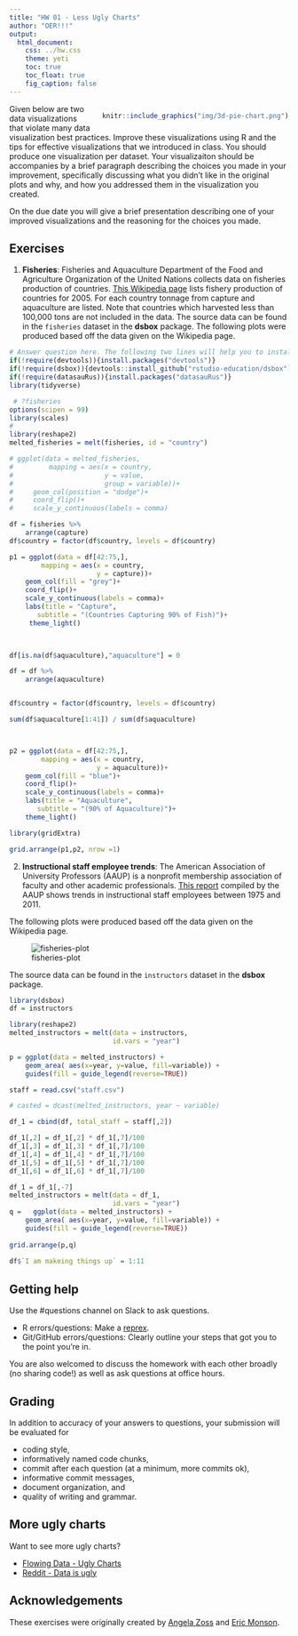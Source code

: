 ```yaml
---
title: "HW 01 - Less Ugly Charts"
author: "OER!!!"
output: 
  html_document: 
    css: ../hw.css
    theme: yeti
    toc: true
    toc_float: true
    fig_caption: false
---
```


<div style= "float:right;position: relative; margin-left: 20px">
```r
knitr::include_graphics("img/3d-pie-chart.png")
```
</div>

Given below are two data visualizations that violate many data visualization 
best practices. Improve these visualizations using R and the tips for effective 
visualizations that we introduced in class. You should produce one visualization 
per dataset. Your visualizaiton should be accompanies by a brief paragraph 
describing the choices you made in your improvement, specifically discussing 
what you didn't like in the original plots and why, and how you addressed them 
in the visualization you created.

On the due date you will give a brief presentation describing one of your 
improved visualizations and the reasoning for the choices you made.

## Exercises

1. **Fisheries**: Fisheries and Aquaculture Department of the Food and 
Agriculture Organization of the United Nations collects data on fisheries 
production of countries. [This Wikipedia page](https://en.wikipedia.org/wiki/Fishing_industry_by_country) 
lists fishery production of countries for 2005. For each country tonnage from 
capture and aquaculture are listed. Note that countries which harvested less 
than 100,000 tons are not included in the data. The source data can be found 
in the `fisheries` dataset in the **dsbox** package. The following plots were 
produced based off the data given on the Wikipedia page.

<!-- ![fisheries-plot](img/fisheries.png) -->


```r
# Answer question here. The following two lines will help you to install hard to find libraries.
if(!require(devtools)){install.packages("devtools")}
if(!require(dsbox)){devtools::install_github("rstudio-education/dsbox")}
if(!require(datasauRus)){install.packages("datasauRus")}
library(tidyverse)

 # ?fisheries
options(scipen = 99)
library(scales)
# 
library(reshape2)
melted_fisheries = melt(fisheries, id = "country")

# ggplot(data = melted_fisheries,
#         mapping = aes(x = country,
#                       y = value,
#                       group = variable))+
#     geom_col(position = "dodge")+
#     coord_flip()+
#     scale_y_continuous(labels = comma)

df = fisheries %>%
    arrange(capture)
df$country = factor(df$country, levels = df$country)

p1 = ggplot(data = df[42:75,],
        mapping = aes(x = country,
                      y = capture))+
    geom_col(fill = "grey")+
    coord_flip()+
    scale_y_continuous(labels = comma)+
    labs(title = "Capture",
       subtitle = "(Countries Capturing 90% of Fish)")+
     theme_light()
       


df[is.na(df$aquaculture),"aquaculture"] = 0

df = df %>%
    arrange(aquaculture)


df$country = factor(df$country, levels = df$country)

sum(df$aquaculture[1:41]) / sum(df$aquaculture)



p2 = ggplot(data = df[42:75,],
        mapping = aes(x = country,
                      y = aquaculture))+
    geom_col(fill = "blue")+
    coord_flip()+
    scale_y_continuous(labels = comma)+
    labs(title = "Aquaculture",
       subtitle = "(90% of Aquaculture)")+
    theme_light()

library(gridExtra)

grid.arrange(p1,p2, nrow =1)

```



2. **Instructional staff employee trends**: The American Association of 
University Professors (AAUP) is a nonprofit membership association of faculty 
and other academic professionals. 
[This report](https://www.aaup.org/sites/default/files/files/AAUP_Report_InstrStaff-75-11_apr2013.pdf) 
compiled by the AAUP shows trends in instructional staff employees between 1975 
and 2011.

The following plots were produced based off the data given on the Wikipedia 
page.

![fisheries-plot](img/inst_staff.png)

The source data can be found in the `instructors` dataset in the **dsbox** package.

```r
library(dsbox)
df = instructors

library(reshape2)
melted_instructors = melt(data = instructors, 
                          id.vars = "year")

p = ggplot(data = melted_instructors) + 
    geom_area( aes(x=year, y=value, fill=variable)) + 
    guides(fill = guide_legend(reverse=TRUE))

staff = read.csv("staff.csv")

# casted = dcast(melted_instructors, year ~ variable)

df_1 = cbind(df, total_staff = staff[,2])

df_1[,2] = df_1[,2] * df_1[,7]/100
df_1[,3] = df_1[,3] * df_1[,7]/100
df_1[,4] = df_1[,4] * df_1[,7]/100
df_1[,5] = df_1[,5] * df_1[,7]/100
df_1[,6] = df_1[,6] * df_1[,7]/100

df_1 = df_1[,-7]
melted_instructors = melt(data = df_1, 
                          id.vars = "year")
q =   ggplot(data = melted_instructors) + 
    geom_area( aes(x=year, y=value, fill=variable)) + 
    guides(fill = guide_legend(reverse=TRUE))
  
grid.arrange(p,q)
 
df$`I am makeing things up` = 1:11

```




## Getting help

Use the #questions channel on Slack to ask questions.

- R errors/questions: Make a [reprex](https://www.tidyverse.org/help/#reprex).
- Git/GitHub errors/questions: Clearly outline your steps that got you to the 
point you're in.

You are also welcomed to discuss the homework with each other broadly 
(no sharing code!) as well as ask questions at office hours.

## Grading

In addition to accuracy of your answers to questions, your submission will be 
evaluated for

- coding style,
- informatively named code chunks,
- commit after each question (at a minimum, more commits ok),
- informative commit messages,
- document organization, and
- quality of writing and grammar.

## More ugly charts

Want to see more ugly charts?

- [Flowing Data - Ugly Charts](https://flowingdata.com/category/visualization/ugly-visualization/)
- [Reddit - Data is ugly](https://www.reddit.com/r/dataisugly/)

## Acknowledgements

These exercises were originally created by [Angela Zoss](https://library.duke.edu/about/directory/staff/6881) 
and [Eric Monson](https://library.duke.edu/about/directory/staff/7561).
